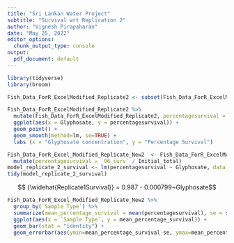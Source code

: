 ```yaml
---
title: "Sri Lankan Water Project"
subtitle: "Survival wrt Replication 2"
author: "Vignesh Pirapaharan"
date: "May 25, 2022"
editor_options: 
  chunk_output_type: console
output:
  pdf_document: default
---
```


```r
library(tidyverse)
library(broom)
```

```r
Fish_Data_ForR_ExcelModified_Replicate2 <- subset(Fish_Data_ForR_ExcelModified_Replicate2,`48_surv`!= 0)
```

```r
Fish_Data_ForR_ExcelModified_Replicate2 %>%
  mutate(Fish_Data_ForR_ExcelModified_Replicate2, percentagesurvival = `96_surv` / Initial_total) %>%
  ggplot(aes(x = Glyphosate, y = percentagesurvival)) +
  geom_point() +
  geom_smooth(method=lm, se=TRUE) +
  labs (x = "Glyphosate concentration", y = "Percentage Survival") 
```

```r
Fish_Data_ForR_Excel_Modified_Replicate_New2  <- Fish_Data_ForR_ExcelModified_Replicate2 %>%
  mutate(percentagesurvival = `96_surv` / Initial_total)
model_replicate_2_survival <- lm(percentagesurvival ~ Glyphosate, data = Fish_Data_ForR_Excel_Modified_Replicate_New2)
tidy(model_replicate_2_survival)
```

$$ {\widehat{Replicate1Survival}} = 0.987 - 0.000799~Glyphosate$$

```r
Fish_Data_ForR_Excel_Modified_Replicate_New2 %>%
  group_by(`Sample Type`) %>%
  summarize(mean_percentage_survival = mean(percentagesurvival), se = sd(percentagesurvival)/sqrt(39)) %>% 
  ggplot(aes(x = `Sample Type`, y = mean_percentage_survival)) +
  geom_bar(stat = "identity") +
  geom_errorbar(aes(ymin=mean_percentage_survival-se, ymax=mean_percentage_survival+se))
```
